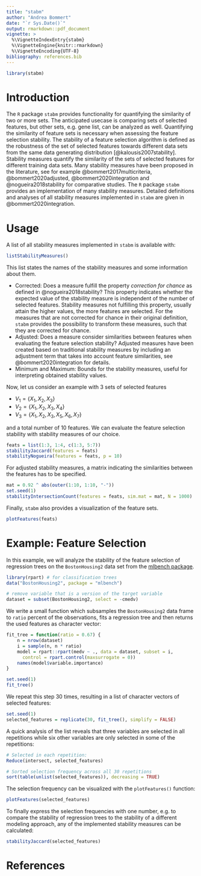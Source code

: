 ```yaml
---
title: "stabm"
author: "Andrea Bommert"
date: "`r Sys.Date()`"
output: rmarkdown::pdf_document
vignette: >
  %\VignetteIndexEntry{stabm}
  %\VignetteEngine{knitr::rmarkdown}
  %\VignetteEncoding{UTF-8}
bibliography: references.bib
---
```

```r
library(stabm)
```

# Introduction
The `R` package `stabm` provides functionality for quantifying the similarity of two or more sets.
The anticipated usecase is comparing sets of selected features, but other sets, e.g. gene list, can be analyzed as well.
Quantifying the similarity of feature sets is necessary when assessing the feature selection stability.
The stability of a feature selection algorithm is defined as the robustness of the set of selected features towards different data sets from the same data generating distribution [@kalousis2007stability].
Stability measures quantify the similarity of the sets of selected features for different training data sets.
Many stability measures have been proposed in the literature, see for example @bommert2017multicriteria, @bommert2020adjusted, @bommert2020integration and @nogueira2018stability for comparative studies.
The `R` package `stabm` provides an implementation of many stability measures.
Detailed definitions and analyses of all stability measures implemented in `stabm` are given in @bommert2020integration.


# Usage
A list of all stability measures implemented in `stabm` is available with:

```r
listStabilityMeasures()
```

This list states the names of the stability measures and some information about them.

- Corrected: Does a measure fulfill the property *correction for chance* as defined in @nogueira2018stability? This property indicates whether the expected value of the stability measure is independent of the number of selected features. Stability measures not fulfilling this property, usually attain the higher values, the more features are selected. For the measures that are not corrected for chance in their original definition, `stabm` provides the possibility to transform these measures, such that they are corrected for chance.
- Adjusted: Does a measure consider similarities between features when evaluating the feature selection stability? Adjusted measures have been created based on traditional stability measures by including an adjustment term that takes into account feature similarities, see @bommert2020integration for details.
- Minimum and Maximum: Bounds for the stability measures, useful for interpreting obtained stability values.

Now, let us consider an example with 3 sets of selected features

- $V_1 = \{X_1, X_2, X_3\}$
- $V_2 = \{X_1, X_2, X_3, X_4\}$
- $V_3 = \{X_1, X_2, X_3, X_5, X_6, X_7\}$

and a total number of 10 features. We can evaluate the feature selection stability with stability measures of our choice.

```r
feats = list(1:3, 1:4, c(1:3, 5:7))
stabilityJaccard(features = feats)
stabilityNogueira(features = feats, p = 10)
```

For adjusted stability measures, a matrix indicating the similarities between the features has to be specified.

```r
mat = 0.92 ^ abs(outer(1:10, 1:10, "-"))
set.seed(1)
stabilityIntersectionCount(features = feats, sim.mat = mat, N = 1000)
```

Finally, `stabm` also provides a visualization of the feature sets.

```r
plotFeatures(feats)
```

# Example: Feature Selection

In this example, we will analyze the stability of the feature selection of regression trees
on the `BostonHousing2` data set from the [mlbench package](https://cran.r-project.org/package=mlbench).

```r
library(rpart) # for classification trees
data("BostonHousing2", package = "mlbench")

# remove variable that is a version of the target variable
dataset = subset(BostonHousing2, select = -cmedv)
```

We write a small function which subsamples the `BostonHousing2` data frame to `ratio` percent of the observations, fits a regression tree and then returns the used features as character vector:

```r
fit_tree = function(ratio = 0.67) {
    n = nrow(dataset)
    i = sample(n, n * ratio)
    model = rpart::rpart(medv ~ ., data = dataset, subset = i, 
      control = rpart.control(maxsurrogate = 0))
    names(model$variable.importance)
}

set.seed(1)
fit_tree()
```


We repeat this step 30 times, resulting in a list of character vectors of selected features:
```r
set.seed(1)
selected_features = replicate(30, fit_tree(), simplify = FALSE)
```

A quick analysis of the list reveals that three variables are selected in all repetitions while six other variables are only selected in some of the repetitions:
```r
# Selected in each repetition:
Reduce(intersect, selected_features)

# Sorted selection frequency across all 30 repetitions
sort(table(unlist(selected_features)), decreasing = TRUE)
```

The selection frequency can be visualized with the `plotFeatures()` function:
```r
plotFeatures(selected_features)
```

To finally express the selection frequencies with one number, e.g. to compare the stability of regression trees to the stability of a different modeling approach, any of the implemented stability measures can be calculated:
```r
stabilityJaccard(selected_features)
```


# References
